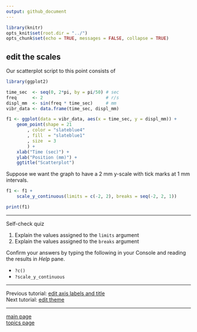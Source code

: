 ```yaml
---
output: github_document
---
```


```r
library(knitr)
opts_knit$set(root.dir = "../")
opts_chunk$set(echo = TRUE, messages = FALSE, collapse = TRUE)
```

## edit the scales

Our scatterplot script to this point consists of

```r
library(ggplot2)

time_sec  <- seq(0, 2*pi, by = pi/50) # sec
freq      <- 2                        # r/s
displ_mm  <- sin(freq * time_sec)     # mm
vibr_data <- data.frame(time_sec, displ_mm)

f1 <- ggplot(data = vibr_data, aes(x = time_sec, y = displ_mm)) +
	geom_point(shape = 21
		, color = "slateblue4"
		, fill  = "slateblue1"
		, size  = 3
		) +
	xlab("Time (sec)") + 
	ylab("Position (mm)") +
	ggtitle("Scatterplot")
```

Suppose we want the graph to have a 2 mm y-scale with tick marks at 1 mm intervals. 

```r
f1 <- f1 +
	scale_y_continuous(limits = c(-2, 2), breaks = seq(-2, 2, 1))

print(f1)
```

---

Self-check quiz

1. Explain the values assigned to the `limits` argument  
2. Explain the values assigned to the `breaks` argument  

Confirm your answers by typing the following in your Console and reading the results in *Help* pane.  

- `?c()` 
- `?scale_y_continuous`


---





Previous tutorial: [edit axis labels and title](tut-0306_edit-axis-labels-title.md)<br>
Next tutorial: [edit theme](tut-0308_edit-theme.md)

---

[main page](../README.md)<br> 
[topics page](README-by-topic.md)
